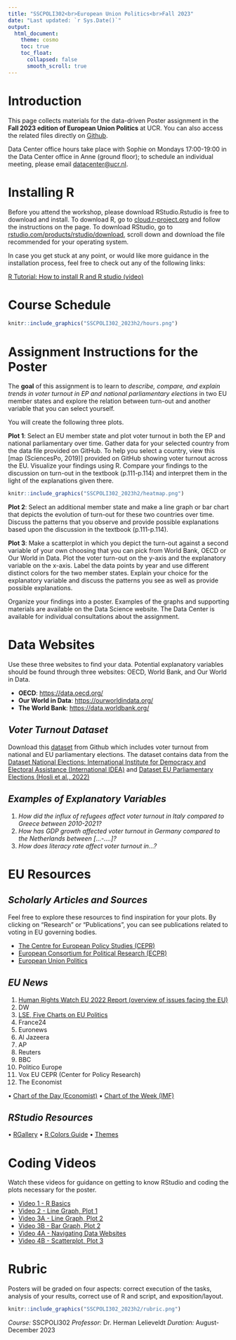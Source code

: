 ```yaml
---
title: "SSCPOLI302<br>European Union Politics<br>Fall 2023"
date: "Last updated: `r Sys.Date()`"
output: 
  html_document:
    theme: cosmo
    toc: true
    toc_float:
      collapsed: false
      smooth_scroll: true
---
```


# Introduction

This page collects materials for the data-driven Poster assignment in the **Fall 2023 edition of European Union Politics** at UCR. You can also access the related files directly on [Github](https://github.com/ucrdatacenter/projects).

Data Center office hours take place with Sophie on Mondays 17:00-19:00 in the Data Center office in Anne (ground floor); to schedule an individual meeting, please email [datacenter\@ucr.nl](mailto:datacenter@ucr.nl).

# Installing R

Before you attend the workshop, please download RStudio.Rstudio is free to download and install. To download R, go to [cloud.r-project.org](https://cloud.r-project.org/) and follow the instructions on the page. To download RStudio, go to [rstudio.com/products/rstudio/download](https://rstudio.com/products/rstudio/download), scroll down and download the file recommended for your operating system.

In case you get stuck at any point, or would like more guidance in the installation process, feel free to check out any of the following links:

[R Tutorial: How to install R and R studio (video)](https://ucrdatacenter.github.io/tutorial/r_install.html)

# Course Schedule

```r
knitr::include_graphics("SSCPOLI302_2023h2/hours.png")
```

# Assignment Instructions for the Poster

The **goal** of this assignment is to learn to *describe, compare, and explain trends in voter turnout in EP and national parliamentary elections* in two EU member states and explore the relation between turn-out and another variable that you can select yourself.

You will create the following three plots.

**Plot 1**: Select an EU member state and plot voter turnout in both the EP and national parliamentary over time. Gather data for your selected country from the data file provided on GitHub. To help you select a country, view this [map (SciencesPo, 2019)] provided on GitHub showing voter turnout across the EU. Visualize your findings using R. Compare your findings to the discussion on turn-out in the textbook (p.111-p.114) and interpret them in the light of the explanations given there.

```r
knitr::include_graphics("SSCPOLI302_2023h2/heatmap.png")
```

**Plot 2**: Select an additional member state and make a line graph or bar chart that depicts the evolution of turn-out for these two countries over time. Discuss the patterns that you observe and provide possible explanations based upon the discussion in the textbook (p.111-p.114).

**Plot 3**: Make a scatterplot in which you depict the turn-out against a second variable of your own choosing that you can pick from World Bank, OECD or Our World in Data. Plot the voter turn-out on the y-axis and the explanatory variable on the x-axis. Label the data points by year and use different distinct colors for the two member states. Explain your choice for the explanatory variable and discuss the patterns you see as well as provide possible explanations.

Organize your findings into a poster. Examples of the graphs and supporting materials are available on the Data Science website. The Data Center is available for individual consultations about the assignment.

# Data Websites

Use these three websites to find your data. Potential explanatory variables should be found through three websites: OECD, World Bank, and Our World in Data.

-   **OECD**: <https://data.oecd.org/>
-   **Our World in Data**: <https://ourworldindata.org/>
-   **The World Bank**: <https://data.worldbank.org/>

## *Voter Turnout Dataset*

Download this [dataset](https://github.com/ucrdatacenter/projects/tree/main/SSCPOLI302/2023h2) from Github which includes voter turnout from national and EU parliamentary elections. The dataset contains data from the [Dataset National Elections: International Institute for Democracy and Electoral Assistance (International IDEA)](https://www.idea.int/data-tools/data/voter-turnout) and [Dataset EU Parliamentary Elections (Hosli et al., 2022)](https://doi.org/10.1080/23745118.2022.2137918)

## *Examples of Explanatory Variables*

1.  *How did the influx of refugees affect voter turnout in Italy compared to Greece between 2010-2021?*
2.  *How has GDP growth affected voter turnout in Germany compared to the Netherlands between […-….]?*
3.  *How does literacy rate affect voter turnout in…?*

# EU Resources

## *Scholarly Articles and Sources*

Feel free to explore these resources to find inspiration for your plots. By clicking on “Research” or “Publications”, you can see publications related to voting in EU governing bodies.

-   [The Centre for European Policy Studies (CEPR)](https://www.ceps.eu/)
-   [European Consortium for Political Research (ECPR)](https://ejpr.onlinelibrary.wiley.com/journal/14756765)
-   [European Union Politics](https://journals.sagepub.com/home/eup/)

## *EU News*

1.  [Human Rights Watch EU 2022 Report (overview of issues facing the EU)](https://www.hrw.org/world-report/2022/country-chapters/european-union)
2.  DW
3.  [LSE, Five Charts on EU Politics](https://blogs.lse.ac.uk/europpblog/2018/12/28/five-charts-on-european-politics-in-2018/)
4.  France24
5.  Euronews
6.  Al Jazeera
7.  AP
8.  Reuters
9.  BBC
10. Politico Europe
11. Vox EU CEPR (Center for Policy Research)
12. The Economist

• [Chart of the Day (Economist)](https://www.economist.com/graphic-detail) • [Chart of the Week (IMF)](https://www.imf.org/en/Blogs/chart-of-the-week)

## *RStudio Resources*

• [RGallery](https://r-graph-gallery.com/) • [R Colors Guide](http://www.stat.columbia.edu/~tzheng/files/Rcolor.pdf) • [Themes](https://yutannihilation.github.io/allYourFigureAreBelongToUs/ggthemes/)

# Coding Videos

Watch these videos for guidance on getting to know RStudio and coding the plots necessary for the poster.

-   [Video 1 - R Basics](https://vimeo.com/user203952526/video1?share=copy)
-   [Video 2 - Line Graph, Plot 1](https://vimeo.com/858588316?share=copy)
-   [Video 3A - Line Graph, Plot 2](https://vimeo.com/858723897?share=copy)
-   [Video 3B - Bar Graph, Plot 2](https://vimeo.com/858725464?share=copy)
-   [Video 4A - Navigating Data Websites](https://vimeo.com/858726335?share=copy)
-   [Video 4B - Scatterplot, Plot 3](https://vimeo.com/858726791?share=copy)

# Rubric

Posters will be graded on four aspects: correct execution of the tasks, analysis of your results, correct use of R and script, and exposition/layout.

```r
knitr::include_graphics("SSCPOLI302_2023h2/rubric.png")
```

*Course:* SSCPOLI302 *Professor:* Dr. Herman Lelieveldt *Duration:* August-December 2023
